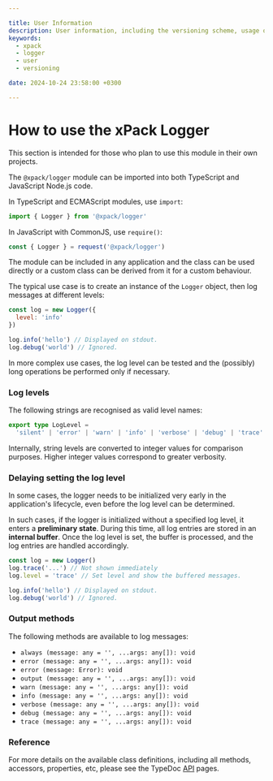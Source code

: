 ```yaml
---

title: User Information
description: User information, including the versioning scheme, usage of shared libraries, and RPATH configuration on GNU/Linux.
keywords:
  - xpack
  - logger
  - user
  - versioning

date: 2024-10-24 23:58:00 +0300

---
```


# How to use the xPack Logger

This section is intended for those who plan to use this module in their
own projects.

The `@xpack/logger` module can be imported into both TypeScript
and JavaScript Node.js code.

In TypeScript and ECMAScript modules, use `import`:

```typescript
import { Logger } from '@xpack/logger'
```

In JavaScript with CommonJS, use `require()`:

```javascript
const { Logger } = request('@xpack/logger')
```

The module can be included in any application and the class can be used
directly or a custom class can be derived from it for a custom behaviour.

The typical use case is to create an instance of the `Logger` object,
then log messages at different levels:

```javascript
const log = new Logger({
  level: 'info'
})

log.info('hello') // Displayed on stdout.
log.debug('world') // Ignored.
```

In more complex use cases, the log level can be tested and the (possibly)
long operations be performed only if necessary.

### Log levels

The following strings are recognised as valid level names:

```typescript
export type LogLevel =
  'silent' | 'error' | 'warn' | 'info' | 'verbose' | 'debug' | 'trace' | 'all'
```

Internally, string levels are converted to integer values for comparison
purposes. Higher integer values correspond to greater verbosity.

### Delaying setting the log level

In some cases, the logger needs to be initialized very early in the
application's lifecycle, even before the log level can be determined.

In such cases, if the logger is initialized without a specified log level,
it enters a **preliminary state**. During this time, all log entries are
stored in an **internal buffer**. Once the log level is set, the buffer
is processed, and the log entries are handled accordingly.

```javascript
const log = new Logger()
log.trace('...') // Not shown immediately
log.level = 'trace' // Set level and show the buffered messages.

log.info('hello') // Displayed on stdout.
log.debug('world') // Ignored.
```

### Output methods

The following methods are available to log messages:

- `always (message: any = '', ...args: any[]): void`
- `error (message: any = '', ...args: any[]): void`
- `error (message: Error): void`
- `output (message: any = '', ...args: any[]): void`
- `warn (message: any = '', ...args: any[]): void`
- `info (message: any = '', ...args: any[]): void`
- `verbose (message: any = '', ...args: any[]): void`
- `debug (message: any = '', ...args: any[]): void`
- `trace (message: any = '', ...args: any[]): void`

### Reference

For more details on the available class definitions, including all methods,
accessors, properties, etc,
please see the TypeDoc
[API](/docs/api/) pages.
